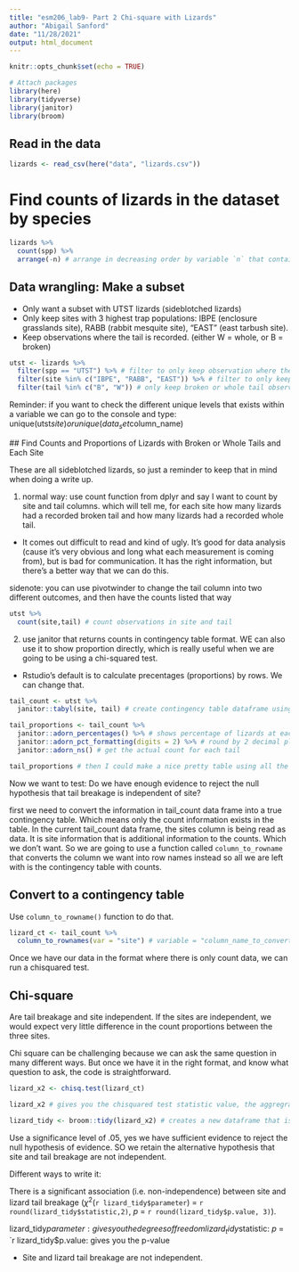 ```yaml
---
title: "esm206_lab9- Part 2 Chi-square with Lizards"
author: "Abigail Sanford"
date: "11/28/2021"
output: html_document
---
```


```r
knitr::opts_chunk$set(echo = TRUE)

# Attach packages
library(here)
library(tidyverse)
library(janitor)
library(broom)
```

## Read in the data

```r
lizards <- read_csv(here("data", "lizards.csv"))
```


# Find counts of lizards in the dataset by species

```r
lizards %>% 
  count(spp) %>% 
  arrange(-n) # arrange in decreasing order by variable `n` that contains the count. Now you can see the count of lizards studied for each species
```


## Data wrangling: Make a subset

- Only want a subset with UTST lizards (sideblotched lizards)
- Only keep sites with 3 highest trap populations: IBPE (enclosure grasslands site), RABB (rabbit mesquite site), "EAST" (east tarbush site).
- Keep observations where the tail is recorded. (either W = whole, or B = broken)

```r
utst <- lizards %>% 
  filter(spp == "UTST") %>% # filter to only keep observation where the species column matches UTST
  filter(site %in% c("IBPE", "RABB", "EAST")) %>% # filter to only keep sites IBPE, RABB, and EAST. Use the in operator to say 'look for any match within the vector that follows'
  filter(tail %in% c("B", "W")) # only keep broken or whole tail observations, exclude NA values.
```


Reminder: if you want to check the different unique levels that exists within a variable we can go to the console and type: unique(utst$site)
 or unique(data_set$column_name)
 
 
 ## Find Counts and Proportions of Lizards with Broken or Whole Tails and Each Site 
 
 These are all sideblotched lizards, so just a reminder to keep that in mind when doing a write up.
 
1) normal way: use count function from dplyr and say I want to count by site and tail columns. which will tell me, for each site how many lizards had a recorded broken tail and how many lizards had a recorded whole tail.

- It comes out difficult to read and kind of ugly. It's good for data analysis (cause it's very obvious and long what each measurement is coming from), but is bad for communication. It has the right information, but there's a better way that we can do this.

sidenote: you can use pivotwinder to change the tail column into two different outcomes, and then have the counts listed that way
 
```r
utst %>% 
  count(site,tail) # count observations in site and tail

```
 
 
2) use janitor that returns counts in contingency table format. WE can also use it to show proportion directly, which is really useful when we are going to be using a chi-squared test.

- Rstudio's default is to calculate precentages (proportions) by rows. We can change that.

```r
tail_count <- utst %>% 
  janitor::tabyl(site, tail) # create contingency table dataframe using the janitor package and tabyl function. we put the `janitor::` to tell rstudio which package we want it to use.

tail_proportions <- tail_count %>% 
  janitor::adorn_percentages() %>% # shows percentage of lizards at each site
  janitor::adorn_pct_formatting(digits = 2) %>% # round by 2 decimal places
  janitor::adorn_ns() # get the actual count for each tail

tail_proportions # then I could make a nice pretty table using all the other tricks we have used previously to make nice looking tables

```

 
Now we want to test: Do we have enough evidence to reject the null hypothesis that tail breakage is independent of site?

first we need to convert the information in tail_count data frame into a true contingency table. Which means only the count information exists in the table. In the current tail_count data frame, the sites column is being read as data. It is site information that is additional information to the counts. Which we don't want. So we are going to use a function called `column_to_rowname` that converts the column we want into row names instead so all we are left with is the contingency table with counts.

## Convert to a contingency table

Use `column_to_rowname()` function to do that. 

```r
lizard_ct <- tail_count %>% 
  column_to_rownames(var = "site") # variable = "column_name_to_convert". Quotations indicate we are removing it as a variable, and we are using the inputs for row names instead. 
```

Once we have our data in the format where there is only count data, we can run a chisquared test. 

## Chi-square

Are tail breakage and site independent. If the sites are independent, we would expect very little difference in the count proportions between the three sites. 

Chi square can be challenging because we can ask the same question in many different ways. But once we have it in the right format, and know what question to ask, the code is straightforward.

```r
lizard_x2 <- chisq.test(lizard_ct)

lizard_x2 # gives you the chisquared test statistic value, the aggregrate value how different the values in our tables are from the 'perfect situation' values.degrees of freedom = ((number_of_rows - 1) * (number_of_columns - 1)). p-value, a probability of 0.0014

lizard_tidy <- broom::tidy(lizard_x2) # creates a new dataframe that is a tidy dataframe that we can easily pull info from for inline referencing. 

```


Use a significance level of .05, yes we have sufficient evidence to reject the null hypothesis of evidence. SO we retain the alternative hypothesis that site and tail breakage are not independent.
 
Different ways to write it: 

There is a significant association (i.e. non-independence) between site and lizard tail breakage ($\chi$^2^(`r lizard_tidy$parameter`) = `r round(lizard_tidy$statistic,2)`, *p* = `r round(lizard_tidy$p.value, 3)`).

lizard_tidy$parameter: gives you the degrees of freedom
lizard_tidy$statistic: 
*p* = `r lizard_tidy$p.value: gives you the p-value

- Site and lizard tail breakage are not independent.

 
 









